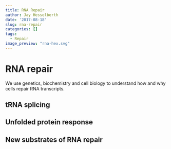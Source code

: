 ```yaml
---
title: RNA Repair
author: Jay Hesselberth
date: '2017-08-18'
slug: rna-repair
categories: []
tags:
  - Repair
image_preview: "rna-hex.svg"
---
```


# RNA repair

We use genetics, biochemistry and cell biology to understand how and why cells repair RNA transcripts.

## tRNA splicing

## Unfolded protein response

## New substrates of RNA repair